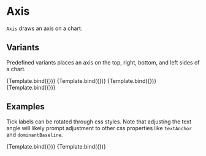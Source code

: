 
# Axis

<Meta title="Core/Components/Axis" />

`Axis` draws an axis on a chart.

<ArgsTable of={Axis} />

## Variants

Predefined variants places an axis on the top, right, bottom, and left sides of a chart.

<Canvas>
    <Story
        name="top"
        args={{
            variant: 'top',
            label: 'axis label',
            ticks: 5,
        }}
        component={Axis}
        decorators={[DivChartDecoratorLargeMargin]}
    >
        {Template.bind({})}
    </Story>
    <Story
        name="right"
        args={{
            variant: 'right',
            label: 'axis label',
            ticks: 5,
        }}
        component={Axis}
        decorators={[DivChartDecoratorLargeMargin]}
    >
        {Template.bind({})}
    </Story>
    <Story
        name="bottom"
        args={{
            variant: 'bottom',
            label: 'axis label',
            ticks: 5,
        }}
        component={Axis}
        decorators={[DivChartDecoratorLargeMargin]}
    >
        {Template.bind({})}
    </Story>
    <Story
        name="left"
        args={{
            variant: 'left',
            label: 'axis label',
            ticks: 5,
        }}
        component={Axis}
        decorators={[DivChartDecoratorLargeMargin]}
    >
        {Template.bind({})}
    </Story>
</Canvas>

## Examples

Tick labels can be rotated through css styles. Note that adjusting the text angle will likely prompt adjustment to other css properties like `textAnchor` and `dominantBaseline`.

<Canvas>
    <Story
        name="left rotated"
        args={{
            variant: 'left',
            label: 'axis label',
            ticks: 5,
            tickLabelStyle: {
                transform: 'rotate(-90deg)',
                textAnchor: 'middle',
                dominantBaseline: 'auto',
            },
        }}
        component={Axis}
        decorators={[DivChartDecoratorLargeMargin]}
    >
        {Template.bind({})}
    </Story>
    <Story
        name="bottom rotated"
        args={{
            variant: 'bottom',
            label: 'axis label',
            ticks: 5,
            tickLabelStyle: {
                textAnchor: 'end',
                transform: 'rotate(-90deg)',
                dominantBaseline: 'middle',
            },
        }}
        component={Axis}
        decorators={[DivChartDecoratorLargeMargin]}
    >
        {Template.bind({})}
    </Story>
</Canvas>
